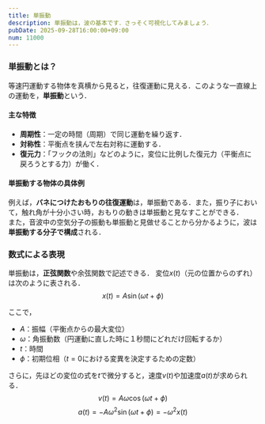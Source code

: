```yaml
---
title: 単振動
description: 単振動は，波の基本です．さっそく可視化してみましょう．
pubDate: 2025-09-28T16:00:00+09:00
num: 11000
---
```


### 単振動とは？

等速円運動する物体を真横から見ると，往復運動に見える．このような一直線上の運動を，**単振動**という．

#### 主な特徴

- **周期性**：一定の時間（周期）で同じ運動を繰り返す．
- **対称性**：平衡点を挟んで左右対称に運動する．
- **復元力**：「フックの法則」などのように，変位に比例した復元力（平衡点に戻ろうとする力）が働く．

#### 単振動する物体の具体例

例えば，**バネにつけたおもりの往復運動**は，単振動である．また，振り子において，触れ角が十分小さい時，おもりの動きは単振動と見なすことができる．<br />
また，音波中の空気分子の振動も単振動と見做せることから分かるように，波は**単振動する分子で構成**される．

### 数式による表現

単振動は，**正弦関数**や余弦関数で記述できる．
変位$x(t)$（元の位置からのずれ）は次のように表される．
$$
x ( t ) = A \sin ( \omega t + \phi )
$$

ここで，
- $A$：振幅（平衡点からの最大変位）
- $\omega$：角振動数（円運動に直した時に１秒間にどれだけ回転するか）
- $t$：時間
- $\phi$：初期位相（$t=0$における変異を決定するための定数）

さらに，先ほどの変位の式を$t$で微分すると，速度$v(t)$や加速度$a(t)$が求められる．
$$
v ( t ) = A  \omega \cos ( \omega t + \phi )
$$
$$
a(t) = - A \omega ^2 \sin ( \omega t + \phi) = - \omega ^2 x(t)
$$